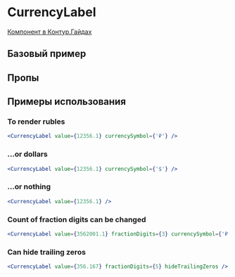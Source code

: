 
<Meta of={CurrencyLabelStories} />

# CurrencyLabel

[Компонент в Контур.Гайдах](https)

## Базовый пример
<Primary />

## Пропы
<Controls />

## Примеры использования

### To render rubles

```jsx harmony
<CurrencyLabel value={12356.1} currencySymbol={'₽'} />
```

### ...or dollars

```jsx harmony
<CurrencyLabel value={12356.1} currencySymbol={'$'} />
```

### ...or nothing

```jsx harmony
<CurrencyLabel value={12356.1} />
```

### Count of fraction digits can be changed

```jsx harmony
<CurrencyLabel value={3562001.1} fractionDigits={3} currencySymbol={'₽'} />
```

### Can hide trailing zeros

```jsx harmony
<CurrencyLabel value={356.167} fractionDigits={5} hideTrailingZeros />
```

